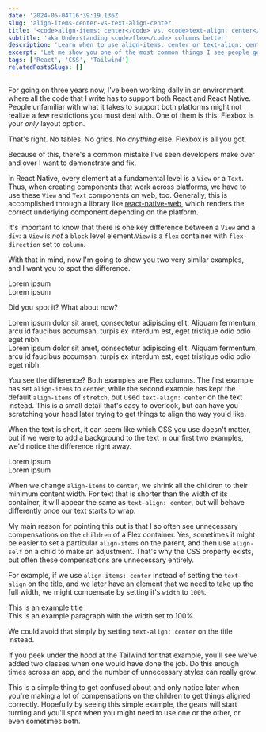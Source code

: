 ```yaml
---
date: '2024-05-04T16:39:19.136Z'
slug: 'align-items-center-vs-text-align-center'
title: '<code>align-items: center</code> vs. <code>text-align: center</code>'
subtitle: 'aka Understanding <code>flex</code> columns better'
description: 'Learn when to use align-items: center or text-align: center in Flex columns.'
excerpt: 'Let me show you one of the most common things I see people get confused about when working the Flex columns.'
tags: ['React', 'CSS', 'Tailwind']
relatedPostsSlugs: []
---
```


For going on three years now, I've been working daily in an environment where all the code that I write has to support both React and React Native. People unfamiliar with what it takes to support both platforms might not realize a few restrictions you must deal with. One of them is this: Flexbox is your _only_ layout option.

That's right. No tables. No grids. No _anything_ else. Flexbox is all you got.

Because of this, there's a common mistake I've seen developers make over and over I want to demonstrate and fix.

In React Native, every element at a fundamental level is a `View` or a `Text`. Thus, when creating components that work across platforms, we have to use these `View` and `Text` components on web, too. Generally, this is accomplished through a library like [react-native-web](https://necolas.github.io/react-native-web/), which renders the correct underlying component depending on the platform.

It's important to know that there is one key difference between a `View` and a `div`: a `View` is _not_ a `block` level element.`View` is a `flex` container with `flex-direction` set to `column`.

With that in mind, now I'm going to show you two very similar examples, and I want you to spot the difference.

<div class="my-8 flex flex-col gap-4 md:flex-row">
  <div class="flex grow flex-col items-center rounded-xl border-2 p-4">
    <span class="font-sans">Lorem ipsum</span>
  </div>
  <div class="flex grow flex-col rounded-xl border-2 p-4">
    <span class="text-center font-sans">Lorem ipsum</span>
  </div>
</div>

Did you spot it? What about now?

<div class="my-8 flex flex-col gap-4 md:flex-row">
  <div class="flex grow flex-col items-center rounded-xl border-2 p-4">
    <span class="font-sans">
      Lorem ipsum dolor sit amet, consectetur adipiscing elit. Aliquam
      fermentum, arcu id faucibus accumsan, turpis ex interdum est, eget
      tristique odio odio eget nibh.
    </span>
  </div>
  <div class="flex grow flex-col rounded-xl border-2 p-4">
    <span class="text-center font-sans">
      Lorem ipsum dolor sit amet, consectetur adipiscing elit. Aliquam
      fermentum, arcu id faucibus accumsan, turpis ex interdum est, eget
      tristique odio odio eget nibh.
    </span>
  </div>
</div>

You see the difference? Both examples are Flex columns. The first example has set `align-items` to `center`, while the second example has kept the default `align-items` of `stretch`, but used `text-align: center` on the text instead. This is a small detail that's easy to overlook, but can have you scratching your head later trying to get things to align the way you'd like.

When the text is short, it can seem like which CSS you use doesn't matter, but if we were to add a background to the text in our first two examples, we'd notice the difference right away.

<div class="my-8 flex flex-col gap-4 md:flex-row">
  <div class="flex grow flex-col items-center rounded-xl border-2 p-4">
    <span class="bg-pink-500 font-sans text-white">Lorem ipsum</span>
  </div>
  <div class="flex grow flex-col rounded-xl border-2 p-4">
    <span class="bg-pink-500 text-center font-sans text-white">
      Lorem ipsum
    </span>
  </div>
</div>

When we change `align-items` to `center`, we shrink all the children to their minimum content width. For text that is shorter than the width of its container, it will appear the same as `text-align: center`, but will behave differently once our text starts to wrap.

My main reason for pointing this out is that I so often see unnecessary compensations on the `children` of a Flex container. Yes, sometimes it might be easier to set a particular `align-items` on the parent, and then use `align-self` on a child to make an adjustment. That's why the CSS property exists, but often these compensations are unnecessary entirely.

For example, if we use `align-items: center` instead of setting the `text-align` on the title, and we later have an element that we need to take up the full width, we might compensate by setting it's `width` to `100%`.

<div class="my-8 flex flex-col items-center gap-4 rounded-xl border-2 p-4">
  <div class="bg-pink-500 font-sans text-white">This is an example title</div>
  <div class="w-full bg-pink-500 font-sans text-white">
    This is an example paragraph with the width set to 100%.
  </div>
</div>

We could avoid that simply by setting `text-align: center` on the title instead.

If you peek under the hood at the Tailwind for that example, you'll see we've added two classes when one would have done the job. Do this enough times across an app, and the number of unnecessary styles can really grow.

This is a simple thing to get confused about and only notice later when you're making a lot of compensations on the children to get things aligned correctly. Hopefully by seeing this simple example, the gears will start turning and you'll spot when you might need to use one or the other, or even sometimes both.
